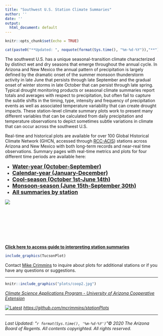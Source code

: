 ```yaml
---
title: "Southwest U.S. Station Climate Summaries"
author: ''
date: ''
output:
  html_document: default
---
```


<head>
<!-- Global site tag (gtag.js) - Google Analytics -->
<script async src="https://www.googletagmanager.com/gtag/js?id=UA-1614595-1"></script>
<script>
  window.dataLayer = window.dataLayer || [];
  function gtag(){dataLayer.push(arguments);}
  gtag('js', new Date());

  gtag('config', 'UA-1614595-1');
</script>
</head> 

```r
knitr::opts_chunk$set(echo = TRUE)
```

```r
cat(paste0("**Updated: ", noquote(format(Sys.time(), "%m-%d-%Y")),"**"))
```

The southwest U.S. has a unique seasonal-transition climate characterized by distinct wet and dry seasons that emerge throughout the annual cycle. In Arizona and New Mexico the annual pattern of precipitation is largely defined by the dramatic onset of the summer monsoon thunderstorm activity in late June that persists through late September and the gradual onset of winter storms in late October that can persist through late spring. Typical drought monitoring products or seasonal climate summaries report totals and averages with respect to precipitation, but often fail to capture the subtle shifts in the timing, type, intensity and frequency of precipitation events as well as associated temperature variability that can create drought impacts. These station-level climate summary plots work to present many different variables that can be calculated from daily precipitation and temperature observations to depict sometimes subtle variations in climate that can occur across the southwest U.S.

<p>Real-time and historical plots are available for over 100 Global Historical Climate Network (GHCN, accessed through [RCC-ACIS](https://www.rcc-acis.org/docs_webservices.html)) stations across Arizona and New Mexico with both long-term records and near-real time observations. Summary pages with real-time metrics and plots for four different time periods are available here:</p>

<div class = "row">
<div class = "col-md-6">


*  <font size="4">[**Water-year (October-September)**](waterYear/current.html)</font>
*  <font size="4">[**Calendar-year (January-December)**](calYear/current.html)</font>
*  <font size="4">[**Cool-season (October 1st-June 14th)**](coolSeas/current.html)</font>
*  <font size="4">[**Monsoon-season (June 15th-September 30th)**](monsoon/current.html)</font>
*  <font size="4">[**All summaries by station**](stn.html)</font>


</div>
<div class = "col-md-6">

[![](plots/plot.png)](stn.html)

</div> 
  
<div style="margin-bottom:100px;">
</div>

<p>&nbsp;</p>

<div align="center">

<b>[Click here to access guide to interpreting station summaries](https://extension.arizona.edu/sites/extension.arizona.edu/files/pubs/az2002-2022.pdf)</b>

</div>

```r
include_graphics(TucsonPlot) 
```

<div align="center">
Contact [Mike Crimmins](mailto:crimmins@arizona.edu) to inquire about plots for additional stations or if you have any questions or suggestions.
</div>
------


<div align="center">

```r
knitr::include_graphics("plots/coop2.jpg") 
```

  <em>[Climate Science Applications Program - University of Arizona Cooperative Extension](http://cals.arizona.edu/climate/)</em>

[![Latest](plots/GitHub-Mark-32px.png)](https://github.com/mcrimmins/stationPlots)
<em>[https://github.com/mcrimmins/stationPlots](https://github.com/mcrimmins/stationPlots)</em>

</div>

  
------
<div align="center">
  <h6>
  Last Updated: "`r format(Sys.time(), '%m-%d-%Y')`"© 2020 The Arizona Board of Regents. All contents copyrighted. All rights reserved.</h6>
</div>





